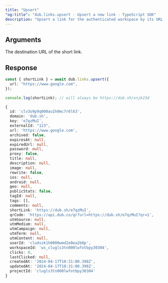 ```yaml
---
title: "Upsert"
"og:title": "dub.links.upsert - Upsert a new link - TypeScript SDK"
description: "Upsert a link for the authenticated workspace by its URL. If a link with the same URL already exists, return it (or update it if there are any changes). Otherwise, a new link will be created."
---
```



## Arguments

<ParamField body="url" type="string" required>
  The destination URL of the short link.
</ParamField>

<LinkArguments />

## Response

<LinkResponse />

<RequestExample>

```ts
const { shortLink } = await dub.links.upsert({
  url: "https://www.google.com",
});

console.log(shortLink); // will always be https://dub.sh/xnjk23d
```

</RequestExample>

<ResponseExample>

```ts
{
  id: 'clv3o9p9q000au1h0mc7r6l63',
  domain: 'dub.sh',
  key: 'e7qzMuI',
  externalId: "123",
  url: 'https://www.google.com',
  archived: false,
  expiresAt: null,
  expiredUrl: null,
  password: null,
  proxy: false,
  title: null,
  description: null,
  image: null,
  rewrite: false,
  ios: null,
  android: null,
  geo: null,
  publicStats: false,
  tagId: null,
  tags: [],
  comments: null,
  shortLink: 'https://dub.sh/e7qzMuI',
  qrCode: 'https://api.dub.co/qr?url=https://dub.sh/e7qzMuI?qr=1',
  utmSource: null,
  utmMedium: null,
  utmCampaign: null,
  utmTerm: null,
  utmContent: null,
  userId: 'cludszk1h0000wmd2e0ea2b0p',
  workspaceId: 'ws_clugls3tn000lwfotbpy30304',
  clicks: 0,
  lastClicked: null,
  createdAt: '2024-04-17T10:31:00.398Z',
  updatedAt: '2024-04-17T10:31:00.398Z',
  projectId: 'clugls3tn000lwfotbpy30304'
}
```

</ResponseExample>

